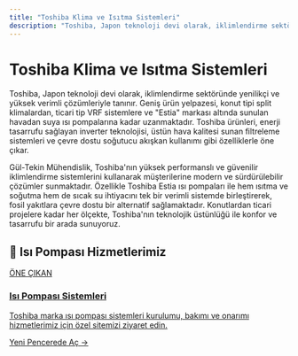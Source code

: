 ```yaml
---
title: "Toshiba Klima ve Isıtma Sistemleri"
description: "Toshiba, Japon teknoloji devi olarak, iklimlendirme sektöründe yenilikçi ve yüksek verimli çözümleriyle tanınır. Geniş ürün yelpazesi, konut tipi split klima..."
---
```


# Toshiba Klima ve Isıtma Sistemleri

Toshiba, Japon teknoloji devi olarak, iklimlendirme sektöründe yenilikçi ve yüksek verimli çözümleriyle tanınır. Geniş ürün yelpazesi, konut tipi split klimalardan, ticari tip VRF sistemlere ve "Estia" markası altında sunulan havadan suya ısı pompalarına kadar uzanmaktadır. Toshiba ürünleri, enerji tasarrufu sağlayan inverter teknolojisi, üstün hava kalitesi sunan filtreleme sistemleri ve çevre dostu soğutucu akışkan kullanımı gibi özelliklerle öne çıkar.

Gül-Tekin Mühendislik, Toshiba'nın yüksek performanslı ve güvenilir iklimlendirme sistemlerini kullanarak müşterilerine modern ve sürdürülebilir çözümler sunmaktadır. Özellikle Toshiba Estia ısı pompaları ile hem ısıtma ve soğutma hem de sıcak su ihtiyacını tek bir verimli sistemde birleştirerek, fosil yakıtlara çevre dostu bir alternatif sağlamaktadır. Konutlardan ticari projelere kadar her ölçekte, Toshiba'nın teknolojik üstünlüğü ile konfor ve tasarrufu bir arada sunuyoruz.

## 🌟 Isı Pompası Hizmetlerimiz

<a href="https://isi-pompasi.gul-tekinmuhendislik.com/" target="_blank" rel="noopener noreferrer" class="link-card featured">
  <div class="link-card-content">
    <span class="badge">ÖNE ÇIKAN</span>
    <h3>Isı Pompası Sistemleri</h3>
    <p>Toshiba marka ısı pompası sistemleri kurulumu, bakımı ve onarımı hizmetlerimiz için özel sitemizi ziyaret edin.</p>
    <span class="link-card-cta">Yeni Pencerede Aç →</span>
  </div>
</a>
